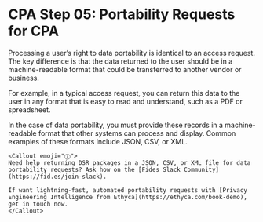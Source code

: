 
# CPA Step 05: Portability Requests for CPA

Processing a user’s right to data portability is identical to an access request. The key difference is that the data returned to the user should be in a machine-readable format that could be transferred to another vendor or business.

For example, in a typical access request, you can return this data to the user in any format that is easy to read and understand, such as a PDF or spreadsheet.

In the case of data portability, you must provide these records in a machine-readable format that other systems can process and display. Common examples of these formats include JSON, CSV, or XML.

    <Callout emoji="ⓘ">
    Need help returning DSR packages in a JSON, CSV, or XML file for data portability requests? Ask how on the [Fides Slack Community](https://fid.es/join-slack).
    
    If want lightning-fast, automated portability requests with [Privacy Engineering Intelligence from Ethyca](https://ethyca.com/book-demo), get in touch now.
    </Callout>

